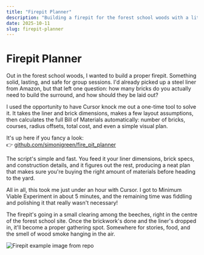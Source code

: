 ```yaml
---
title: "Firepit Planner"
description: "Building a firepit for the forest school woods with a little help from Cursor"
date: 2025-10-11
slug: firepit-planner
---
```


# Firepit Planner

Out in the forest school woods, I wanted to build a proper firepit. Something solid, lasting, and safe for group sessions. I'd already picked up a steel liner from Amazon, but that left one question: how many bricks do you actually need to build the surround, and how should they be laid out?

I used the opportunity to have Cursor knock me out a one-time tool to solve it. It takes the liner and brick dimensions, makes a few layout assumptions, then calculates the full Bill of Materials automatically: number of bricks, courses, radius offsets, total cost, and even a simple visual plan.

It's up here if you fancy a look:  
👉 [github.com/simonjgreen/fire_pit_planner](https://github.com/simonjgreen/fire_pit_planner)

The script's simple and fast. You feed it your liner dimensions, brick specs, and construction details, and it figures out the rest, producing a neat plan that makes sure you're buying the right amount of materials before heading to the yard.

All in all, this took me just under an hour with Cursor. I got to Minimum Viable Experiment in about 5 minutes, and the remaining time was fiddling and polishing it that really wasn't necessary!

The firepit's going in a small clearing among the beeches, right in the centre of the forest school site. Once the brickwork's done and the liner's dropped in, it'll become a proper gathering spot. Somewhere for stories, food, and the smell of wood smoke hanging in the air.

![Firepit example image from repo](/firepit_example.png)
